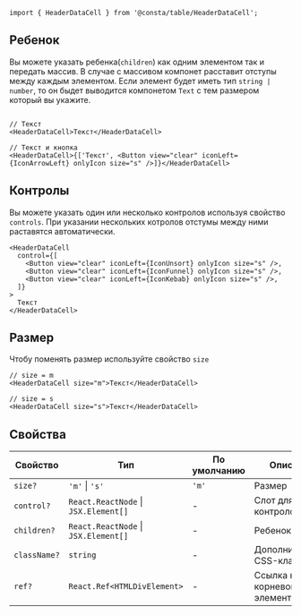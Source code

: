 

```tsx
import { HeaderDataCell } from '@consta/table/HeaderDataCell';
```

## Ребенок

Вы можете указать ребенка(`children`) как одним элементом так и передать массив. В случае с массивом компонет расставит отступы между каждым элементом.
Если элемент будет иметь тип `string | number`, то он быдет выводится компонетом `Text` с тем размером который вы укажите.

<MdxTabs>

```tsx

// Текст
<HeaderDataCell>Текст</HeaderDataCell>

// Текст и кнопка
<HeaderDataCell>{['Текст', <Button view="clear" iconLeft={IconArrowLeft} onlyIcon size="s" />]}</HeaderDataCell>
```

<HeaderDataCellExampleChildren />

</MdxTabs>

## Контролы

Вы можете указать один или несколько контролов используя свойство `controls`.
При указании нескольких котролов отстумы между ними раставятся автоматически.

<MdxTabs>

```tsx
<HeaderDataCell
  control={[
    <Button view="clear" iconLeft={IconUnsort} onlyIcon size="s" />,
    <Button view="clear" iconLeft={IconFunnel} onlyIcon size="s" />,
    <Button view="clear" iconLeft={IconKebab} onlyIcon size="s" />,
  ]}
>
  Текст
</HeaderDataCell>
```

<HeaderDataCellExampleControls />

</MdxTabs>

## Размер

Чтобу поменять размер используйте свойство `size`

<MdxTabs>

```tsx
// size = m
<HeaderDataCell size="m">Текст</HeaderDataCell>

// size = s
<HeaderDataCell size="s">Текст</HeaderDataCell>
```

<HeaderDataCellExampleSize />

</MdxTabs>

## Свойства

| Свойство     | Тип                                      | По умолчанию | Описание                       |
| ------------ | ---------------------------------------- | ------------ | ------------------------------ |
| `size?`      | `'m'` &#124; `'s'`                       | `'m'`        | Размер                         |
| `control?`   | `React.ReactNode` &#124; `JSX.Element[]` | -            | Слот для контролов             |
| `children?`  | `React.ReactNode` &#124; `JSX.Element[]` | -            | Ребенок                        |
| `className?` | `string`                                 | -            | Дополнительный CSS-класс       |
| `ref?`       | `React.Ref<HTMLDivElement>`              | -            | Ссылка на корневой DOM-элемент |
